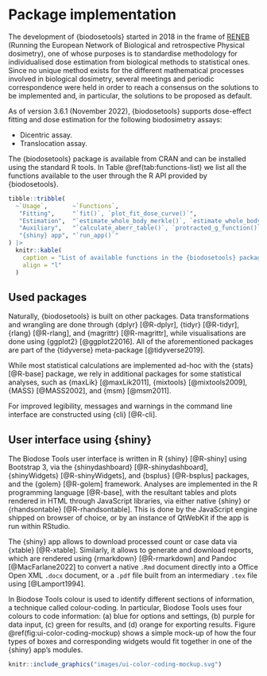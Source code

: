 # Package implementation {#package}

The development of {biodosetools} started in 2018 in the frame of [RENEB](http://www.reneb.net) (Running the European Network of Biological and retrospective Physical dosimetry), one of whose purposes is to standardise methodology for individualised dose estimation from biological methods to statistical ones. Since no unique method exists for the different mathematical processes involved in biological dosimetry, several meetings and periodic correspondence were held in order to reach a consensus on the solutions to be implemented and, in particular, the solutions to be proposed as default.

As of version 3.6.1 (November 2022), {biodosetools} supports dose-effect fitting and dose estimation for the following biodosimetry assays:

- Dicentric assay.
- Translocation assay.

The {biodosetools} package is available from CRAN \url{https://CRAN.R-project.org/package=biodosetools} and can be installed using the standard R tools. In Table \@ref(tab:functions-list) we list all the functions available to the user through the R API provided by {biodosetools}.

```r
tibble::tribble(
  ~`Usage`,       ~`Functions`,
   "Fitting",     "`fit()`, `plot_fit_dose_curve()`",
   "Estimation",  "`estimate_whole_body_merkle()`, `estimate_whole_body_delta()`, `estimate_partial_body_dolphin()`, `estimate_hetero_mixed_poisson()`, `plot_estimated_dose_curve()`",
   "Auxiliary",   "`calculate_aberr_table()`, `protracted_g_function()`, `calculate_genome_fraction()`, `calculate_trans_rate_manual()`, `calculate_trans_rate_sigurdson()`",
   "{shiny} app", "`run_app()`"
) |>
  knitr::kable(
    caption = "List of available functions in the {biodosetools} package. The comprehensive functions reference can be found on the project's website at https://biodosetools-team.github.io/biodosetools/reference/.",
    align = "l"
  )
```

## Used packages {#package-list}

Naturally, {biodosetools} is built on other packages. Data transformations and wrangling are done through {dplyr} [@R-dplyr], {tidyr} [@R-tidyr], {rlang} [@R-rlang], and {magrittr} [@R-magrittr], while visualisations are done using {ggplot2} [@ggplot22016]. All of the aforementioned packages are part of the {tidyverse} meta-package [@tidyverse2019].

While most statistical calculations are implemented ad-hoc with the {stats} [@R-base] package, we rely in additional packages for some statistical analyses, such as {maxLik} [@maxLik2011], {mixtools} [@mixtools2009], {MASS} [@MASS2002], and {msm} [@msm2011].

For improved legibility, messages and warnings in the command line interface are constructed using {cli} [@R-cli].

## User interface using {shiny}

The Biodose Tools user interface is written in R {shiny} [@R-shiny] using Bootstrap 3, via the {shinydashboard} [@R-shinydashboard], {shinyWidgets} [@R-shinyWidgets], and {bsplus} [@R-bsplus] packages, and the {golem} [@R-golem] framework. Analyses are implemented in the R programming language [@R-base], with the resultant tables and plots rendered in HTML through JavaScript libraries, via either native {shiny} or {rhandsontable} [@R-rhandsontable]. This is done by the JavaScript engine shipped on browser of choice, or by an instance of QtWebKit if the app is run within RStudio.

The {shiny} app allows to download processed count or case data via {xtable} [@R-xtable]. Similarly, it allows to generate and download reports, which are rendered using {rmarkdown} [@R-rmarkdown] and Pandoc [@MacFarlane2022] to convert a native `.Rmd` document directly into a Office Open XML `.docx` document, or a `.pdf` file built from an intermediary `.tex` file using \LaTeX{} [@Lamport1994].

In Biodose Tools colour is used to identify different sections of information, a technique called colour-coding. In particular, Biodose Tools uses four colours to code information: (a) blue for options and settings, (b) purple for data input, (c) green for results, and (d) orange for exporting results. Figure \@ref(fig:ui-color-coding-mockup) shows a simple mock-up of how the four types of boxes and corresponding widgets would fit together in one of the {shiny} app's modules.

```r
knitr::include_graphics("images/ui-color-coding-mockup.svg")
```
